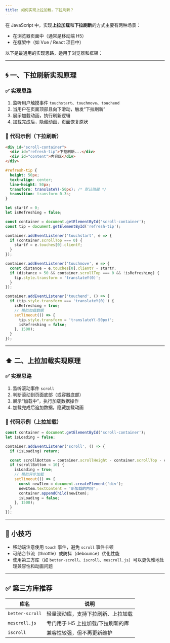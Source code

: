 ```yaml
---
title: 如何实现上拉加载，下拉刷新？
---
```


在 JavaScript 中，实现**上拉加载**和**下拉刷新**的方式主要有两种场景：

* 在浏览器页面中（通常是移动端 H5）
* 在框架中（如 Vue / React 项目中）

以下是最通用的实现思路，适用于浏览器和框架：

---

## 🌀 一、下拉刷新实现原理

### ✅ 实现思路

1. 监听用户触摸事件 `touchstart`、`touchmove`、`touchend`
2. 当用户在页面顶部且向下滑动，触发“下拉刷新”
3. 展示加载动画，执行刷新逻辑
4. 加载完成后，隐藏动画，页面恢复原状

### 🧩 代码示例（下拉刷新）

```html
<div id="scroll-container">
  <div id="refresh-tip">下拉刷新...</div>
  <div id="content">内容区</div>
</div>
```

```css
#refresh-tip {
  height: 50px;
  text-align: center;
  line-height: 50px;
  transform: translateY(-50px); /* 默认隐藏 */
  transition: transform 0.3s;
}
```

```js
let startY = 0;
let isRefreshing = false;

const container = document.getElementById('scroll-container');
const tip = document.getElementById('refresh-tip');

container.addEventListener('touchstart', e => {
  if (container.scrollTop === 0) {
    startY = e.touches[0].clientY;
  }
});

container.addEventListener('touchmove', e => {
  const distance = e.touches[0].clientY - startY;
  if (distance > 50 && container.scrollTop === 0 && !isRefreshing) {
    tip.style.transform = 'translateY(0)';
  }
});

container.addEventListener('touchend', () => {
  if (tip.style.transform === 'translateY(0)') {
    isRefreshing = true;
    // 模拟加载数据
    setTimeout(() => {
      tip.style.transform = 'translateY(-50px)';
      isRefreshing = false;
    }, 1500);
  }
});
```

---

## ⬆️ 二、上拉加载实现原理

### ✅ 实现思路

1. 监听滚动事件 `scroll`
2. 判断滚动到页面底部（或容器底部）
3. 展示“加载中”，执行加载数据操作
4. 加载完成后追加数据，隐藏加载动画

### 🧩 代码示例（上拉加载）

```js
const container = document.getElementById('scroll-container');
let isLoading = false;

container.addEventListener('scroll', () => {
  if (isLoading) return;

  const scrollBottom = container.scrollHeight - container.scrollTop - container.clientHeight;
  if (scrollBottom < 10) {
    isLoading = true;
    // 模拟异步加载
    setTimeout(() => {
      const newItem = document.createElement('div');
      newItem.textContent = '新加载的内容';
      container.appendChild(newItem);
      isLoading = false;
    }, 1500);
  }
});
```

---

## 📱 小技巧

* 移动端注意使用 `touch` 事件，避免 `scroll` 事件卡顿
* 可结合节流（throttle）或防抖（debounce）优化性能
* 使用第三方库（如 `better-scroll`、`iscroll`、`mescroll.js`）可以更优雅地处理兼容性和动画问题

---

## ✅ 第三方库推荐

| 库名              | 说明                  |
| --------------- | ------------------- |
| `better-scroll` | 轻量滚动库，支持下拉刷新、上拉加载   |
| `mescroll.js`   | 专门用于 H5 上拉加载/下拉刷新的库 |
| `iscroll`       | 兼容性较强，但不再更新维护       |

